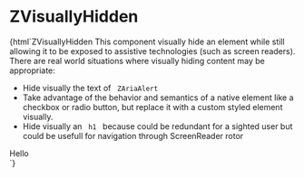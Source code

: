 
<Meta title="utilities/ZVisuallyHidden" component="z-visually-hidden" />

# ZVisuallyHidden

<Preview>
  <Story name="ZVisuallyHidden-sample">
    {html`<z-heading level="2">ZVisuallyHidden</z-heading
      ><z-body>
        This component visually hide an element while still allowing it to be
        exposed to assistive technologies (such as screen readers). </z-body
      ><z-body>
        There are real world situations where visually hiding content may be
        appropriate:
        <ul>
          <li>Hide visually the text of <code> ZAriaAlert </code></li>
          <li>
            Take advantage of the behavior and semantics of a native element
            like a checkbox or radio button, but replace it with a custom styled
            element visually.
          </li>
          <li>
            Hide visually an <code> h1 </code> because could be redundant for a
            sighted user but could be usefull for navigation through
            ScreenReader rotor
          </li>
        </ul> </z-body
      ><z-visually-hidden><div>Hello</div></z-visually-hidden>`}
  </Story>
</Preview>

<Props of="z-visually-hidden" />
